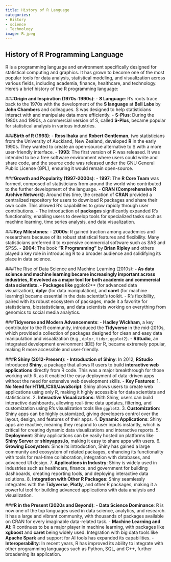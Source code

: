 ```yaml
---
title: History of R Language
categories:
- History
- science
- Technology
image: R.jpeg
---
```


## History of R Programming Language

R is a programming language and environment specifically designed for statistical computing and graphics. It has grown to become one of the most popular tools for data analysis, statistical modeling, and visualization across various fields, including academia, finance, healthcare, and technology. Here’s a brief history of the R programming language:

###**Origin and Inspiration (1970s-1990s)**:
   - **S Language**: R's roots trace back to the 1970s with the development of the **S language** at **Bell Labs** by **John Chambers** and colleagues. S was designed to help statisticians interact with and manipulate data more efficiently.
   - **S-Plus**: During the 1980s and 1990s, a commercial version of S, called **S-Plus**, became popular for statistical analysis in various industries.

###**Birth of R (1993)**:
   - **Ross Ihaka** and **Robert Gentleman**, two statisticians from the University of Auckland, New Zealand, developed **R** in the early 1990s. They wanted to create an open-source alternative to S with a more user-friendly interface.
   - **1993**: The first version of R was released. It was intended to be a free software environment where users could write and share code, and the source code was released under the GNU General Public License (GPL), ensuring it would remain open-source.

###**Growth and Popularity (1997-2000s)**:
   - **1997**: The **R Core Team** was formed, composed of statisticians from around the world who contributed to the further development of the language.
   - **CRAN (Comprehensive R Archive Network)**: Around this time, the creation of **CRAN** provided a centralized repository for users to download R packages and share their own code. This allowed R’s capabilities to grow rapidly through user contributions.
   - The introduction of **packages** significantly expanded R’s functionality, enabling users to develop tools for specialized tasks such as machine learning, time series analysis, and data visualization.

###**Key Milestones**:
   - **2000s**: R gained traction among academics and researchers because of its robust statistical features and flexibility. Many statisticians preferred it to expensive commercial software such as SAS and SPSS.
   - **2004**: The book **"R Programming"** by **Brian Ripley** and others played a key role in introducing R to a broader audience and solidifying its place in data science.

###The Rise of Data Science and Machine Learning (2010s)**:
   - As data science and machine learning became increasingly important across industries, R evolved as a major tool for both academic and commercial data scientists.
   - Packages like **ggplot2** (for advanced data visualization), **dplyr** (for data manipulation), and **caret** (for machine learning) became essential in the data scientist’s toolkit.
   - R’s flexibility, paired with its robust ecosystem of packages, made it a favorite for statisticians, biostatisticians, and data scientists working on everything from genomics to social media analytics.

###**Tidyverse and Modern Advancements**:
   - **Hadley Wickham**, a key contributor to the R community, introduced the **Tidyverse** in the mid-2010s, which provided a collection of packages designed for clean and easy data manipulation and visualization (e.g., `dplyr`, `tidyr`, `ggplot2`).
   - **RStudio**, an integrated development environment (IDE) for R, became extremely popular, making R more accessible and user-friendly.

###**R Shiny (2012-Present)**:
   - **Introduction of Shiny**: In 2012, **RStudio** introduced **Shiny**, a package that allows R users to build **interactive web applications** directly from R code. This was a major breakthrough for those working with R, as it enabled the easy deployment of data-driven apps without the need for extensive web development skills.
   - **Key Features**:
     1. **No Need for HTML/CSS/JavaScript**: Shiny allows users to create web applications using only R, making it highly accessible for data scientists and statisticians.
     2. **Interactive Visualizations**: With Shiny, users can build interactive dashboards, allowing real-time data updates, filtering, and customization using R’s visualization tools like `ggplot2`.
     3. **Customization**: Shiny apps can be highly customized, giving developers control over the layout, design, and features of their apps.
     4. **Dynamic Applications**: Shiny apps are reactive, meaning they respond to user inputs instantly, which is critical for creating dynamic data visualizations and interactive reports.
     5. **Deployment**: Shiny applications can be easily hosted on platforms like **Shiny Server** or **shinyapps.io**, making it easy to share apps with users.
     6. **Growing Ecosystem**: Since its introduction, Shiny has gained a large community and ecosystem of related packages, enhancing its functionality with tools for real-time collaboration, integration with databases, and advanced UI design.
     7. **Applications in Industry**: Shiny is widely used in industries such as healthcare, finance, and government for building dashboards, creating reporting tools, and deploying interactive data solutions.
     8. **Integration with Other R Packages**: Shiny seamlessly integrates with the **Tidyverse**, **Plotly**, and other R packages, making it a powerful tool for building advanced applications with data analysis and visualization.
   
###**R in the Present (2020s and Beyond)**:
   - **Data Science Dominance**: R is now one of the top languages used in data science, analytics, and research. It has a large and vibrant community, with thousands of packages available on CRAN for every imaginable data-related task.
   - **Machine Learning and AI**: R continues to be a major player in machine learning, with packages like **xgboost** and **caret** being widely used. Integration with big data tools like **Apache Spark** and support for AI tools has expanded its capabilities.
   - **Interoperability**: In recent years, R has improved its ability to integrate with other programming languages such as Python, SQL, and C++, further broadening its application.
